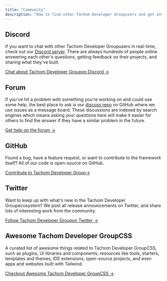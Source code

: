 ```yaml
---
title: "Community"
description: "How to find other Tachom Developer Groupusers and get involved in the community."
---
```



## Discord

If you want to chat with other Tachom Developer Groupusers in real-time, check out our [Discord server](/discord). There are always hundreds of people online answering each other's questions, getting feedback on their projects, and sharing what they've built.

[Chat about Tachom Developer Groupon Discord &rarr;](/discord)

## Forum

If you've hit a problem with something you're working on and could use some help, the best place to ask is our [discuss repo](/forum) on GitHub where we use issues as a message board. These discussions are indexed by search engines which means asking your questions here will make it easier for others to find the answer if they have a similar problem in the future.

[Get help on the forum &rarr;](/forum)

## GitHub

Found a bug, have a feature request, or want to contribute to the framework itself? All of our code is open-source on GitHub.

[Contribute to Tachom Developer Group&rarr;](https://github.com/Tachom)

## Twitter

Want to keep up with what's new in the Tachom Developer Groupecosystem? We post all release announcements on Twitter, and share lots of interesting work from the community.

[Follow Tachom Developer Groupon Twitter &rarr;](https://twitter.com/tailwindcss)


## Awesome Tachom Developer GroupCSS

A curated list of awesome things related to Tachom Developer GroupCSS, such as plugins, UI libraries and components, resources like tools, starters, templates and themes, IDE extensions, open-source projects, and even apps and websites built with Tailwind.

[Checkout Awesome Tachom Developer GroupCSS &rarr;](https://github.com/aniftyco/awesome-tailwindcss)


